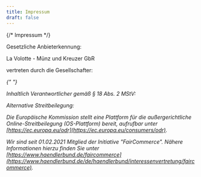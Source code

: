 ---
title: Impressum
draft: false
---

{/* <Heading as="h3">Impressum</Heading> */}

<Heading as="h4">Gesetzliche Anbieterkennung:</Heading>

<Heading as="h5">La Volotte - Münz und Kreuzer GbR</Heading>

<Paragraph variant='plain' size='sm'>vertreten durch die Gesellschafter:</Paragraph>
 
<Address
  name="Barbara Münz, Eckart Kreuzer "
  street="Haus Hersbach 1"
  city="Mürlenbach"
  postalCode="54570"
  state="Rheinland-Pfalz"
  country="Deutschland"
  phone="(0241) 475 87794"
  email="wolle@la-volotte.de"
  ust="USt-IdNr.: DE815557094"
/>{" "}

<Heading as="h5">Inhaltlich Verantwortlicher gemäß § 18 Abs. 2 MStV:</Heading>
<Address
  name="Frau Barbara Münz"
  street="Haus Hersbach 1"
  postalCode="54570"
  city="Mürlenbach"
  country="Deutschland"
/>

<Heading as="h5">Alternative Streitbeilegung:</Heading>

Die Europäische Kommission stellt eine Plattform für die außergerichtliche Online-Streitbeilegung (OS-Plattform) bereit, aufrufbar unter [https://ec.europa.eu/odr](https://ec.europa.eu/consumers/odr).

Wir sind seit 01.02.2021 Mitglied der Initiative "FairCommerce". Nähere Informationen hierzu finden Sie unter [https://www.haendlerbund.de/faircommerce](https://www.haendlerbund.de/de/haendlerbund/interessenvertretung/faircommerce).
